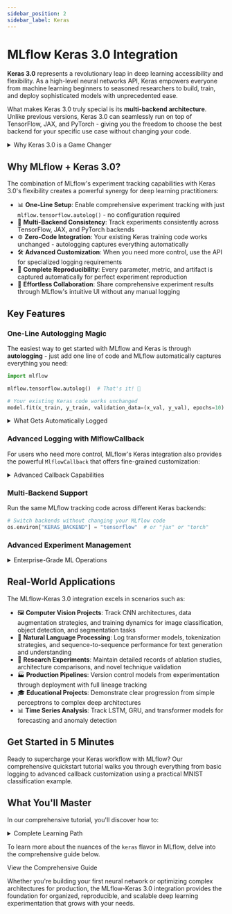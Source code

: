 ```yaml
---
sidebar_position: 2
sidebar_label: Keras
---
```



# MLflow Keras 3.0 Integration

**Keras 3.0** represents a revolutionary leap in deep learning accessibility and flexibility. As a high-level neural networks API, Keras empowers everyone from machine learning beginners to seasoned researchers to build, train, and deploy sophisticated models with unprecedented ease.

What makes Keras 3.0 truly special is its **multi-backend architecture**. Unlike previous versions, Keras 3.0 can seamlessly run on top of TensorFlow, JAX, and PyTorch - giving you the freedom to choose the best backend for your specific use case without changing your code.

<details>
  <summary>Why Keras 3.0 is a Game Changer</summary>

  #### Multi-Backend Freedom
  - 🔧 **TensorFlow**: Production-ready ecosystem with robust deployment options
  - ⚡ **JAX**: High-performance computing with automatic differentiation and JIT compilation
  - 🔬 **PyTorch**: Research-friendly interface with dynamic computation graphs
  - 🔄 **Seamless Switching**: Change backends without rewriting your model code

  #### Universal Design Philosophy
  - 🎯 **Beginner-Friendly**: Simple, intuitive APIs that make deep learning accessible
  - 🚀 **Research-Ready**: Advanced features for cutting-edge experimentation
  - 🏗️ **Production-Proven**: Battle-tested in enterprise environments worldwide
  - 📚 **Comprehensive**: From basic neural networks to complex architectures

</details>

## Why MLflow + Keras 3.0?

The combination of MLflow's experiment tracking capabilities with Keras 3.0's flexibility creates a powerful synergy for deep learning practitioners:

- 📊 **One-Line Setup**: Enable comprehensive experiment tracking with just `mlflow.tensorflow.autolog()` - no configuration required
- 🔄 **Multi-Backend Consistency**: Track experiments consistently across TensorFlow, JAX, and PyTorch backends
- ⚙️ **Zero-Code Integration**: Your existing Keras training code works unchanged - autologging captures everything automatically
- 🛠️ **Advanced Customization**: When you need more control, use the <APILink fn="mlflow.keras.callback.MlflowCallback" /> API for specialized logging requirements
- 🔬 **Complete Reproducibility**: Every parameter, metric, and artifact is captured automatically for perfect experiment reproduction
- 👥 **Effortless Collaboration**: Share comprehensive experiment results through MLflow's intuitive UI without any manual logging

## Key Features

### One-Line Autologging Magic

The easiest way to get started with MLflow and Keras is through **autologging** - just add one line of code and MLflow automatically captures everything you need:

```python
import mlflow

mlflow.tensorflow.autolog()  # That's it! 🎉

# Your existing Keras code works unchanged
model.fit(x_train, y_train, validation_data=(x_val, y_val), epochs=10)
```

<details>
  <summary>What Gets Automatically Logged</summary>

  #### Metrics
  - 📊 **Training & Validation Loss**: Automatic tracking of loss functions across epochs
  - 🎯 **Custom Metrics**: Any metrics you specify (accuracy, F1-score, etc.) are logged automatically
  - 🛑 **Early Stopping Metrics**: When using `EarlyStopping`, MLflow logs `stopped_epoch`, `restored_epoch`, and restoration details

  #### Parameters
  - ⚙️ **Training Configuration**: All `fit()` parameters including batch size, epochs, and validation split
  - 🧠 **Optimizer Details**: Optimizer name, learning rate, epsilon, and other hyperparameters
  - 🛑 **Callback Parameters**: Early stopping settings like `min_delta`, `patience`, and `restore_best_weights`

  #### Artifacts
  - 📋 **Model Summary**: Complete architecture overview logged at training start
  - 🤖 **MLflow Model**: Full Keras model saved for easy deployment and inference
  - 📊 **TensorBoard Logs**: Complete training history for detailed visualization

  #### Smart Run Management
  - 🚀 **Automatic Run Creation**: If no run exists, MLflow creates one automatically
  - 🔄 **Flexible Run Handling**: Works with existing runs or creates new ones as needed
  - ⏹️ **Intelligent Run Ending**: Automatically closes runs when training completes

</details>

### Advanced Logging with MlflowCallback

For users who need more control, MLflow's Keras integration also provides the powerful `MlflowCallback` that offers fine-grained customization:

<details>
  <summary>Advanced Callback Capabilities</summary>

  - 📋 **Custom Parameter Logging**: Selectively log specific parameters and hyperparameters
  - 📈 **Granular Metrics Tracking**: Log metrics at custom intervals (per batch, per epoch, or custom frequencies)
  - ⏱️ **Flexible Logging Frequency**: Choose between epoch-based or batch-based logging to match your monitoring needs
  - 🎛️ **Custom Callback Extensions**: Subclass the callback to implement specialized logging for your unique requirements
  - 🏷️ **Advanced Artifact Management**: Control exactly which artifacts get saved and when
  - 🔍 **Performance Monitoring**: Add custom tracking for training time, memory usage, and convergence patterns

</details>

### Multi-Backend Support

Run the same MLflow tracking code across different Keras backends:

```python
# Switch backends without changing your MLflow code
os.environ["KERAS_BACKEND"] = "tensorflow"  # or "jax" or "torch"
```

### Advanced Experiment Management

<details>
  <summary>Enterprise-Grade ML Operations</summary>

  - 📝 **Model Versioning**: Track different model architectures and their performance over time
  - 🎯 **Hyperparameter Optimization**: Log and compare results from hyperparameter sweeps with tools like Optuna
  - 📦 **Artifact Management**: Store model checkpoints, training plots, and custom visualizations
  - 👥 **Collaborative Development**: Share experiment results with team members through MLflow's UI
  - 🔄 **Reproducibility**: Capture exact environments and dependencies for perfect experiment reproduction
  - 📊 **Performance Analytics**: Detailed insights into training dynamics and model behavior

</details>

## Real-World Applications

The MLflow-Keras 3.0 integration excels in scenarios such as:

- 🖼️ **Computer Vision Projects**: Track CNN architectures, data augmentation strategies, and training dynamics for image classification, object detection, and segmentation tasks
- 📝 **Natural Language Processing**: Log transformer models, tokenization strategies, and sequence-to-sequence performance for text generation and understanding
- 🔬 **Research Experiments**: Maintain detailed records of ablation studies, architecture comparisons, and novel technique validation
- 🏭 **Production Pipelines**: Version control models from experimentation through deployment with full lineage tracking
- 🎓 **Educational Projects**: Demonstrate clear progression from simple perceptrons to complex deep architectures
- 📊 **Time Series Analysis**: Track LSTM, GRU, and transformer models for forecasting and anomaly detection

## Get Started in 5 Minutes

Ready to supercharge your Keras workflow with MLflow? Our comprehensive quickstart tutorial walks you through everything from basic logging to advanced callback customization using a practical MNIST classification example.

<CardGroup>
  <PageCard
    headerText="Get Started with Keras 3.0 + MLflow"
    link="/ml/deep-learning/keras/quickstart/quickstart-keras"
    text="Master the fundamentals through a hands-on MNIST tutorial covering automatic logging, custom callbacks, multi-backend experimentation, and advanced tracking techniques."
  />
</CardGroup>

## What You'll Master

In our comprehensive tutorial, you'll discover how to:

<details>
  <summary>Complete Learning Path</summary>

  #### Foundation Skills
  - 🚀 Set up MLflow tracking for Keras 3.0 workflows across TensorFlow, JAX, and PyTorch backends
  - ⚡ Enable comprehensive autologging with a single line of code: `mlflow.tensorflow.autolog()`
  - 📊 Use `MlflowCallback` for advanced experiment logging and customization
  - 📈 Implement custom logging strategies for both batch-level and epoch-level tracking
  - 🎛️ Create specialized callback subclasses for advanced logging requirements

  #### Advanced Techniques
  - 📊 Visualize and compare training results in the MLflow UI with custom metrics
  - 🔄 Switch between backends while maintaining consistent experiment tracking
  - 🎯 Optimize hyperparameters while automatically logging all trial results
  - 📦 Package and version your models for seamless deployment

  #### Production Readiness
  - 🏭 Apply enterprise-grade tracking to your production deep learning projects
  - 👥 Set up collaborative workflows for team-based model development
  - 🔍 Monitor model performance and training dynamics at scale
  - 📋 Implement model governance and approval workflows

</details>

To learn more about the nuances of the `keras` flavor in MLflow, delve into the comprehensive guide below.

<Link className="button button--primary" to="/ml/deep-learning/keras/guide">
  <span>View the Comprehensive Guide</span>
</Link>

Whether you're building your first neural network or optimizing complex architectures for production, the MLflow-Keras 3.0 integration provides the foundation for organized, reproducible, and scalable deep learning experimentation that grows with your needs.